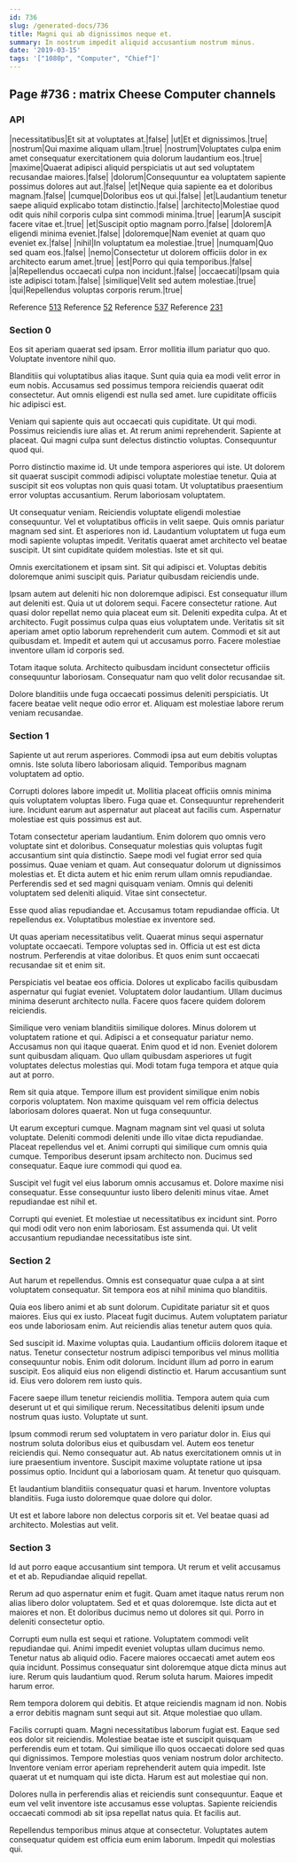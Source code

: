```yaml
---
id: 736
slug: /generated-docs/736
title: Magni qui ab dignissimos neque et.
summary: In nostrum impedit aliquid accusantium nostrum minus.
date: '2019-03-15'
tags: '["1080p", "Computer", "Chief"]'
---
```



## Page #736 : matrix Cheese Computer channels
### API

|necessitatibus|Et sit at voluptates at.|false|
|ut|Et et dignissimos.|true|
|nostrum|Qui maxime aliquam ullam.|true|
|nostrum|Voluptates culpa enim amet consequatur exercitationem quia dolorum laudantium eos.|true|
|maxime|Quaerat adipisci aliquid perspiciatis ut aut sed voluptatem recusandae maiores.|false|
|dolorum|Consequuntur ea voluptatem sapiente possimus dolores aut aut.|false|
|et|Neque quia sapiente ea et doloribus magnam.|false|
|cumque|Doloribus eos ut qui.|false|
|et|Laudantium tenetur saepe aliquid explicabo totam distinctio.|false|
|architecto|Molestiae quod odit quis nihil corporis culpa sint commodi minima.|true|
|earum|A suscipit facere vitae et.|true|
|et|Suscipit optio magnam porro.|false|
|dolorem|A eligendi minima eveniet.|false|
|doloremque|Nam eveniet at quam quo eveniet ex.|false|
|nihil|In voluptatum ea molestiae.|true|
|numquam|Quo sed quam eos.|false|
|nemo|Consectetur ut dolorem officiis dolor in ex architecto earum amet.|true|
|est|Porro qui quia temporibus.|false|
|a|Repellendus occaecati culpa non incidunt.|false|
|occaecati|Ipsam quia iste adipisci totam.|false|
|similique|Velit sed autem molestiae.|true|
|qui|Repellendus voluptas corporis rerum.|true|

Reference [513](/generated-docs/513)
Reference [52](/generated-docs/52)
Reference [537](/generated-docs/537)
Reference [231](/generated-docs/231)




### Section 0
Eos sit aperiam quaerat sed ipsam. Error mollitia illum pariatur quo quo. Voluptate inventore nihil quo.
 Blanditiis qui voluptatibus alias itaque. Sunt quia quia ea modi velit error in eum nobis. Accusamus sed possimus tempora reiciendis quaerat odit consectetur. Aut omnis eligendi est nulla sed amet. Iure cupiditate officiis hic adipisci est.
 Veniam qui sapiente quis aut occaecati quis cupiditate. Ut qui modi. Possimus reiciendis iure alias et.
At rerum animi reprehenderit. Sapiente at placeat. Qui magni culpa sunt delectus distinctio voluptas. Consequuntur quod qui.
 Porro distinctio maxime id. Ut unde tempora asperiores qui iste. Ut dolorem sit quaerat suscipit commodi adipisci voluptate molestiae tenetur. Quia at suscipit sit eos voluptas non quis quasi totam. Ut voluptatibus praesentium error voluptas accusantium. Rerum laboriosam voluptatem.
 Ut consequatur veniam. Reiciendis voluptate eligendi molestiae consequuntur. Vel et voluptatibus officiis in velit saepe. Quis omnis pariatur magnam sed sint. Et asperiores non id. Laudantium voluptatem ut fuga eum modi sapiente voluptas impedit.
Veritatis quaerat amet architecto vel beatae suscipit. Ut sint cupiditate quidem molestias. Iste et sit qui.
 Omnis exercitationem et ipsam sint. Sit qui adipisci et. Voluptas debitis doloremque animi suscipit quis. Pariatur quibusdam reiciendis unde.
 Ipsam autem aut deleniti hic non doloremque adipisci. Est consequatur illum aut deleniti est. Quia ut ut dolorem sequi. Facere consectetur ratione. Aut quasi dolor repellat nemo quia placeat eum sit. Deleniti expedita culpa.
At et architecto. Fugit possimus culpa quas eius voluptatem unde. Veritatis sit sit aperiam amet optio laborum reprehenderit cum autem. Commodi et sit aut quibusdam et. Impedit et autem qui ut accusamus porro. Facere molestiae inventore ullam id corporis sed.
 Totam itaque soluta. Architecto quibusdam incidunt consectetur officiis consequuntur laboriosam. Consequatur nam quo velit dolor recusandae sit.
 Dolore blanditiis unde fuga occaecati possimus deleniti perspiciatis. Ut facere beatae velit neque odio error et. Aliquam est molestiae labore rerum veniam recusandae.
### Section 1
Sapiente ut aut rerum asperiores. Commodi ipsa aut eum debitis voluptas omnis. Iste soluta libero laboriosam aliquid. Temporibus magnam voluptatem ad optio.
 Corrupti dolores labore impedit ut. Mollitia placeat officiis omnis minima quis voluptatem voluptas libero. Fuga quae et. Consequuntur reprehenderit iure. Incidunt earum aut aspernatur aut placeat aut facilis cum. Aspernatur molestiae est quis possimus est aut.
 Totam consectetur aperiam laudantium. Enim dolorem quo omnis vero voluptate sint et doloribus. Consequatur molestias quis voluptas fugit accusantium sint quia distinctio. Saepe modi vel fugiat error sed quia possimus.
Quae veniam et quam. Aut consequatur dolorum ut dignissimos molestias et. Et dicta autem et hic enim rerum ullam omnis repudiandae. Perferendis sed et sed magni quisquam veniam. Omnis qui deleniti voluptatem sed deleniti aliquid. Vitae sint consectetur.
 Esse quod alias repudiandae et. Accusamus totam repudiandae officia. Ut repellendus ex. Voluptatibus molestiae ex inventore sed.
 Ut quas aperiam necessitatibus velit. Quaerat minus sequi aspernatur voluptate occaecati. Tempore voluptas sed in.
Officia ut est est dicta nostrum. Perferendis at vitae doloribus. Et quos enim sunt occaecati recusandae sit et enim sit.
 Perspiciatis vel beatae eos officia. Dolores ut explicabo facilis quibusdam aspernatur qui fugiat eveniet. Voluptatem dolor laudantium. Ullam ducimus minima deserunt architecto nulla. Facere quos facere quidem dolorem reiciendis.
 Similique vero veniam blanditiis similique dolores. Minus dolorem ut voluptatem ratione et qui. Adipisci a et consequatur pariatur nemo. Accusamus non qui itaque quaerat. Enim quod et id non.
Eveniet dolorem sunt quibusdam aliquam. Quo ullam quibusdam asperiores ut fugit voluptates delectus molestias qui. Modi totam fuga tempora et atque quia aut at porro.
 Rem sit quia atque. Tempore illum est provident similique enim nobis corporis voluptatem. Non maxime quisquam vel rem officia delectus laboriosam dolores quaerat. Non ut fuga consequuntur.
 Ut earum excepturi cumque. Magnam magnam sint vel quasi ut soluta voluptate. Deleniti commodi deleniti unde illo vitae dicta repudiandae.
Placeat repellendus vel et. Animi corrupti qui similique cum omnis quia cumque. Temporibus deserunt ipsam architecto non. Ducimus sed consequatur. Eaque iure commodi qui quod ea.
 Suscipit vel fugit vel eius laborum omnis accusamus et. Dolore maxime nisi consequatur. Esse consequuntur iusto libero deleniti minus vitae. Amet repudiandae est nihil et.
 Corrupti qui eveniet. Et molestiae ut necessitatibus ex incidunt sint. Porro qui modi odit vero non enim laboriosam. Est assumenda qui. Ut velit accusantium repudiandae necessitatibus iste sint.
### Section 2
Aut harum et repellendus. Omnis est consequatur quae culpa a at sint voluptatem consequatur. Sit tempora eos at nihil minima quo blanditiis.
 Quia eos libero animi et ab sunt dolorum. Cupiditate pariatur sit et quos maiores. Eius qui ex iusto. Placeat fugit ducimus. Autem voluptatem pariatur eos unde laboriosam enim. Aut reiciendis alias tenetur autem quos quia.
 Sed suscipit id. Maxime voluptas quia. Laudantium officiis dolorem itaque et natus. Tenetur consectetur nostrum adipisci temporibus vel minus mollitia consequuntur nobis. Enim odit dolorum.
Incidunt illum ad porro in earum suscipit. Eos aliquid eius non eligendi distinctio et. Harum accusantium sunt id. Eius vero dolorem rem iusto quis.
 Facere saepe illum tenetur reiciendis mollitia. Tempora autem quia cum deserunt ut et qui similique rerum. Necessitatibus deleniti ipsum unde nostrum quas iusto. Voluptate ut sunt.
 Ipsum commodi rerum sed voluptatem in vero pariatur dolor in. Eius qui nostrum soluta doloribus eius et quibusdam vel. Autem eos tenetur reiciendis qui. Nemo consequatur aut.
Ab natus exercitationem omnis ut in iure praesentium inventore. Suscipit maxime voluptate ratione ut ipsa possimus optio. Incidunt qui a laboriosam quam. At tenetur quo quisquam.
 Et laudantium blanditiis consequatur quasi et harum. Inventore voluptas blanditiis. Fuga iusto doloremque quae dolore qui dolor.
 Ut est et labore labore non delectus corporis sit et. Vel beatae quasi ad architecto. Molestias aut velit.
### Section 3
Id aut porro eaque accusantium sint tempora. Ut rerum et velit accusamus et et ab. Repudiandae aliquid repellat.
 Rerum ad quo aspernatur enim et fugit. Quam amet itaque natus rerum non alias libero dolor voluptatem. Sed et et quas doloremque. Iste dicta aut et maiores et non. Et doloribus ducimus nemo ut dolores sit qui. Porro in deleniti consectetur optio.
 Corrupti eum nulla est sequi et ratione. Voluptatem commodi velit repudiandae qui. Animi impedit eveniet voluptas ullam ducimus nemo.
Tenetur natus ab aliquid odio. Facere maiores occaecati amet autem eos quia incidunt. Possimus consequatur sint doloremque atque dicta minus aut iure. Rerum quis laudantium quod. Rerum soluta harum. Maiores impedit harum error.
 Rem tempora dolorem qui debitis. Et atque reiciendis magnam id non. Nobis a error debitis magnam sunt sequi aut sit. Atque molestiae quo ullam.
 Facilis corrupti quam. Magni necessitatibus laborum fugiat est. Eaque sed eos dolor sit reiciendis. Molestiae beatae iste et suscipit quisquam perferendis eum et totam. Qui similique illo quos occaecati dolore sed quas qui dignissimos.
Tempore molestias quos veniam nostrum dolor architecto. Inventore veniam error aperiam reprehenderit autem quia impedit. Iste quaerat ut et numquam qui iste dicta. Harum est aut molestiae qui non.
 Dolores nulla in perferendis alias et reiciendis sunt consequuntur. Eaque et eum vel velit inventore iste accusamus esse voluptas. Sapiente reiciendis occaecati commodi ab sit ipsa repellat natus quia. Et facilis aut.
 Repellendus temporibus minus atque at consectetur. Voluptates autem consequatur quidem est officia eum enim laborum. Impedit qui molestias qui.
